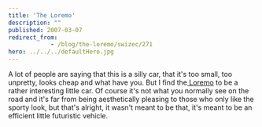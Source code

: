 ```yaml
---
title: 'The Loremo'
description: ""
published: 2007-03-07
redirect_from: 
            - /blog/the-loremo/swizec/271
hero: ../../../defaultHero.jpg
---
```


A lot of people are saying that this is a silly car, that it's too small, too unpretty, looks cheap and what have you. But I find the[ Loremo](http://loremo.com/) to be a rather interesting little car. Of course it's not what you normally see on the road and it's far from being aesthetically pleasing to those who only like the sporty look, but that's alright, it wasn't meant to be that, it's meant to be an efficient little futuristic vehicle.
